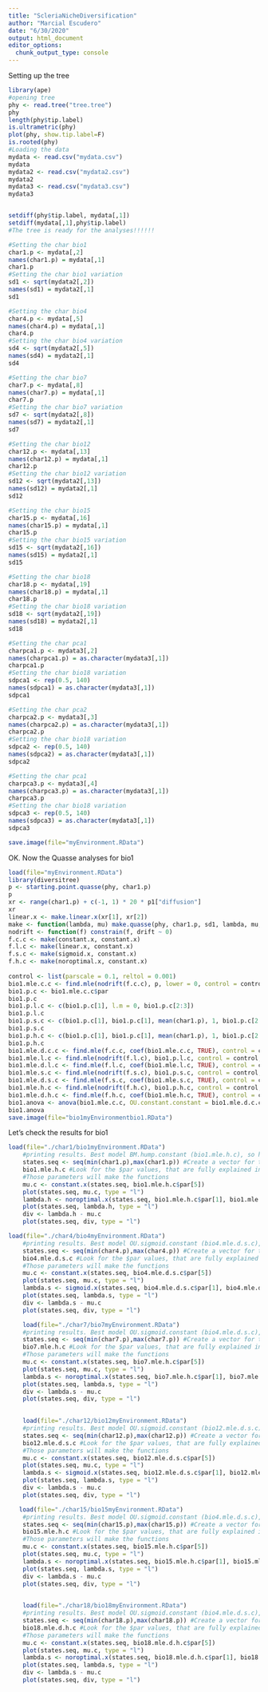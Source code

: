 ```yaml
---
title: "ScleriaNicheDiversification"
author: "Marcial Escudero"
date: "6/30/2020"
output: html_document
editor_options: 
  chunk_output_type: console
---
```


Setting up the tree

```r
library(ape)
#opening tree
phy <- read.tree("tree.tree")
phy
length(phy$tip.label)
is.ultrametric(phy)
plot(phy, show.tip.label=F)
is.rooted(phy)
#Loading the data
mydata <- read.csv("mydata.csv")
mydata
mydata2 <- read.csv("mydata2.csv")
mydata2
mydata3 <- read.csv("mydata3.csv")
mydata3


setdiff(phy$tip.label, mydata[,1]) 
setdiff(mydata[,1],phy$tip.label) 
#The tree is ready for the analyses!!!!!!

#Setting the char bio1
char1.p <- mydata[,2] 
names(char1.p) = mydata[,1]
char1.p
#Setting the char bio1 variation
sd1 <- sqrt(mydata2[,2])
names(sd1) = mydata2[,1]
sd1

#Setting the char bio4
char4.p <- mydata[,5] 
names(char4.p) = mydata[,1]
char4.p
#Setting the char bio4 variation
sd4 <- sqrt(mydata2[,5])
names(sd4) = mydata2[,1]
sd4

#Setting the char bio7
char7.p <- mydata[,8] 
names(char7.p) = mydata[,1]
char7.p
#Setting the char bio7 variation
sd7 <- sqrt(mydata2[,8])
names(sd7) = mydata2[,1]
sd7

#Setting the char bio12
char12.p <- mydata[,13] 
names(char12.p) = mydata[,1]
char12.p
#Setting the char bio12 variation
sd12 <- sqrt(mydata2[,13])
names(sd12) = mydata2[,1]
sd12

#Setting the char bio15
char15.p <- mydata[,16] 
names(char15.p) = mydata[,1]
char15.p
#Setting the char bio15 variation
sd15 <- sqrt(mydata2[,16])
names(sd15) = mydata2[,1]
sd15

#Setting the char bio18
char18.p <- mydata[,19] 
names(char18.p) = mydata[,1]
char18.p
#Setting the char bio18 variation
sd18 <- sqrt(mydata2[,19])
names(sd18) = mydata2[,1]
sd18

#Setting the char pca1
charpca1.p <- mydata3[,2] 
names(charpca1.p) = as.character(mydata3[,1])
charpca1.p
#Setting the char bio18 variation
sdpca1 <- rep(0.5, 140)
names(sdpca1) = as.character(mydata3[,1])
sdpca1

#Setting the char pca2
charpca2.p <- mydata3[,3] 
names(charpca2.p) = as.character(mydata3[,1])
charpca2.p
#Setting the char bio18 variation
sdpca2 <- rep(0.5, 140)
names(sdpca2) = as.character(mydata3[,1])
sdpca2

#Setting the char pca1
charpca3.p <- mydata3[,4] 
names(charpca3.p) = as.character(mydata3[,1])
charpca3.p
#Setting the char bio18 variation
sdpca3 <- rep(0.5, 140)
names(sdpca3) = as.character(mydata3[,1])
sdpca3

save.image(file="myEnvironment.RData")

```


OK. Now the Quasse analyses for bio1

```r
load(file="myEnvironment.RData")
library(diversitree)
p <- starting.point.quasse(phy, char1.p)
p
xr <- range(char1.p) + c(-1, 1) * 20 * p1["diffusion"]
xr
linear.x <- make.linear.x(xr[1], xr[2])
make <- function(lambda, mu) make.quasse(phy, char1.p, sd1, lambda, mu, sampling.f=0.50)
nodrift <- function(f) constrain(f, drift ~ 0)
f.c.c <- make(constant.x, constant.x)
f.l.c <- make(linear.x, constant.x)
f.s.c <- make(sigmoid.x, constant.x) 
f.h.c <- make(noroptimal.x, constant.x) 
 
control <- list(parscale = 0.1, reltol = 0.001)
bio1.mle.c.c <- find.mle(nodrift(f.c.c), p, lower = 0, control = control, verbose = 0)
bio1.p.c <- bio1.mle.c.c$par
bio1.p.c
bio1.p.l.c <- c(bio1.p.c[1], l.m = 0, bio1.p.c[2:3])
bio1.p.l.c
bio1.p.s.c <- c(bio1.p.c[1], bio1.p.c[1], mean(char1.p), 1, bio1.p.c[2:3])
bio1.p.s.c
bio1.p.h.c <- c(bio1.p.c[1], bio1.p.c[1], mean(char1.p), 1, bio1.p.c[2:3])
bio1.p.h.c
bio1.mle.d.c.c <- find.mle(f.c.c, coef(bio1.mle.c.c, TRUE), control = control, verbose = 0)
bio1.mle.l.c <- find.mle(nodrift(f.l.c), bio1.p.l.c, control = control, verbose = 0)
bio1.mle.d.l.c <- find.mle(f.l.c, coef(bio1.mle.l.c, TRUE), control = control, verbose = 0)
bio1.mle.s.c <- find.mle(nodrift(f.s.c), bio1.p.s.c, control = control, verbose = 0)
bio1.mle.d.s.c <- find.mle(f.s.c, coef(bio1.mle.s.c, TRUE), control = control, verbose = 0)
bio1.mle.h.c <- find.mle(nodrift(f.h.c), bio1.p.h.c, control = control, verbose = 0)
bio1.mle.d.h.c <- find.mle(f.h.c, coef(bio1.mle.h.c, TRUE), control = control, verbose = 0)
bio1.anova <- anova(bio1.mle.c.c, OU.constant.constant = bio1.mle.d.c.c, BM.linear.constant = bio1.mle.l.c, OU.linear.constant = bio1.mle.d.l.c, BM.sigmoid.constant = bio1.mle.s.c, OU.sigmoid.constant = bio1.mle.d.s.c)
bio1.anova
save.image(file="bio1myEnvironmentbio1.RData")

```


Let's check the results for bio1

```r
load(file="./char1/bio1myEnvironment.RData")
    #printing results. Best model BM.hump.constant (bio1.mle.h.c), so hump speciation and constant extinction
    states.seq <- seq(min(char1.p),max(char1.p)) #Create a vector for the range of states
    bio1.mle.h.c #Look for the $par values, that are fully explained in $par.full
    #Those parameters will make the functions
    mu.c <- constant.x(states.seq, bio1.mle.h.c$par[5])
    plot(states.seq, mu.c, type = "l")
    lambda.h <- noroptimal.x(states.seq, bio1.mle.h.c$par[1], bio1.mle.h.c$par[2], bio1.mle.h.c$par[3], bio1.mle.h.c$par[4])
    plot(states.seq, lambda.h, type = "l")
    div <- lambda.h - mu.c
    plot(states.seq, div, type = "l")

load(file="./char4/bio4myEnvironment.RData")
    #printing results. Best model OU.sigmoid.constant (bio4.mle.d.s.c), so sigmoid speciation and constant extinction
    states.seq <- seq(min(char4.p),max(char4.p)) #Create a vector for the range of states
    bio4.mle.d.s.c #Look for the $par values, that are fully explained in $par.full
    #Those parameters will make the functions
    mu.c <- constant.x(states.seq, bio4.mle.d.s.c$par[5])
    plot(states.seq, mu.c, type = "l")
    lambda.s <- sigmoid.x(states.seq, bio4.mle.d.s.c$par[1], bio4.mle.d.s.c$par[2], bio4.mle.d.s.c$par[3], bio4.mle.d.s.c$par[4])
    plot(states.seq, lambda.s, type = "l")
    div <- lambda.s - mu.c
    plot(states.seq, div, type = "l")

    load(file="./char7/bio7myEnvironment.RData")
    #printing results. Best model OU.sigmoid.constant (bio4.mle.d.s.c), so sigmoid speciation and constant extinction
    states.seq <- seq(min(char7.p),max(char7.p)) #Create a vector for the range of states
    bio7.mle.h.c #Look for the $par values, that are fully explained in $par.full
    #Those parameters will make the functions
    mu.c <- constant.x(states.seq, bio7.mle.h.c$par[5])
    plot(states.seq, mu.c, type = "l")
    lambda.s <- noroptimal.x(states.seq, bio7.mle.h.c$par[1], bio7.mle.h.c$par[2], bio7.mle.h.c$par[3], bio7.mle.h.c$par[4])
    plot(states.seq, lambda.s, type = "l")
    div <- lambda.s - mu.c
    plot(states.seq, div, type = "l")

    
    load(file="./char12/bio12myEnvironment.RData")
    #printing results. Best model OU.sigmoid.constant (bio12.mle.d.s.c), so sigmoid speciation and constant extinction
    states.seq <- seq(min(char12.p),max(char12.p)) #Create a vector for the range of states
    bio12.mle.d.s.c #Look for the $par values, that are fully explained in $par.full
    #Those parameters will make the functions
    mu.c <- constant.x(states.seq, bio12.mle.d.s.c$par[5])
    plot(states.seq, mu.c, type = "l")
    lambda.s <- sigmoid.x(states.seq, bio12.mle.d.s.c$par[1], bio12.mle.d.s.c$par[2], bio12.mle.d.s.c$par[3], bio12.mle.d.s.c$par[4])
    plot(states.seq, lambda.s, type = "l")
    div <- lambda.s - mu.c
    plot(states.seq, div, type = "l")

   load(file="./char15/bio15myEnvironment.RData")
    #printing results. Best model OU.sigmoid.constant (bio4.mle.d.s.c), so sigmoid speciation and constant extinction
    states.seq <- seq(min(char15.p),max(char15.p)) #Create a vector for the range of states
    bio15.mle.h.c #Look for the $par values, that are fully explained in $par.full
    #Those parameters will make the functions
    mu.c <- constant.x(states.seq, bio15.mle.h.c$par[5])
    plot(states.seq, mu.c, type = "l")
    lambda.s <- noroptimal.x(states.seq, bio15.mle.h.c$par[1], bio15.mle.h.c$par[2], bio15.mle.h.c$par[3], bio15.mle.h.c$par[4])
    plot(states.seq, lambda.s, type = "l")
    div <- lambda.s - mu.c
    plot(states.seq, div, type = "l")

    
    load(file="./char18/bio18myEnvironment.RData")
    #printing results. Best model OU.sigmoid.constant (bio4.mle.d.s.c), so sigmoid speciation and constant extinction
    states.seq <- seq(min(char18.p),max(char18.p)) #Create a vector for the range of states
    bio18.mle.d.h.c #Look for the $par values, that are fully explained in $par.full
    #Those parameters will make the functions
    mu.c <- constant.x(states.seq, bio18.mle.d.h.c$par[5])
    plot(states.seq, mu.c, type = "l")
    lambda.s <- noroptimal.x(states.seq, bio18.mle.d.h.c$par[1], bio18.mle.d.h.c$par[2], bio18.mle.d.h.c$par[3], bio18.mle.d.h.c$par[4])
    plot(states.seq, lambda.s, type = "l")
    div <- lambda.s - mu.c
    plot(states.seq, div, type = "l")

```



